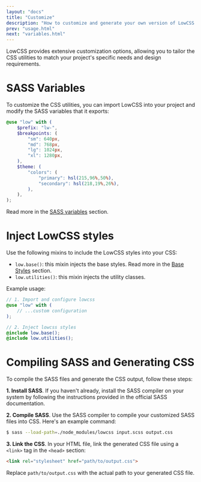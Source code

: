 ```yaml
---
layout: "docs"
title: "Customize"
description: "How to customize and generate your own version of LowCSS."
prev: "usage.html"
next: "variables.html"
---
```


LowCSS provides extensive customization options, allowing you to tailor the CSS utilities to match your project's specific needs and design requirements.

<Separator />

# SASS Variables

To customize the CSS utilities, you can import LowCSS into your project and modify the SASS variables that it exports:

```scss
@use "low" with (
    $prefix: "lw-",
    $breakpoints: (
        "sm": 640px,
        "md": 768px,
        "lg": 1024px,
        "xl": 1280px,
    ),
    $theme: (
        "colors": (
            "primary": hsl(215,96%,50%),
            "secondary": hsl(218,19%,26%),
        ),
    ),
);
``` 

Read more in the [SASS variables](./variables) section.

<Separator />

# Inject LowCSS styles

Use the following mixins to include the LowCSS styles into your CSS:

- `low.base()`: this mixin injects the base styles. Read more in the [Base Styles](./base.html) section.
- `low.utilities()`: this mixin injects the utility classes.

Example usage:

```scss
// 1. Import and configure lowcss
@use "low" with (
    // ...custom configuration
);

// 2. Inject lowcss styles
@include low.base();
@include low.utilities();
```

<Separator />

# Compiling SASS and Generating CSS

To compile the SASS files and generate the CSS output, follow these steps:

**1. Install SASS**. If you haven't already, install the SASS compiler on your system by following the instructions provided in the official SASS documentation.

**2. Compile SASS**. Use the SASS compiler to compile your customized SASS files into CSS. Here's an example command:

```bash
$ sass --load-path=./node_modules/lowcss input.scss output.css
```

**3. Link the CSS**. In your HTML file, link the generated CSS file using a `<link>` tag in the `<head>` section:

```html
<link rel="stylesheet" href="path/to/output.css">
```

Replace `path/to/output.css` with the actual path to your generated CSS file.
